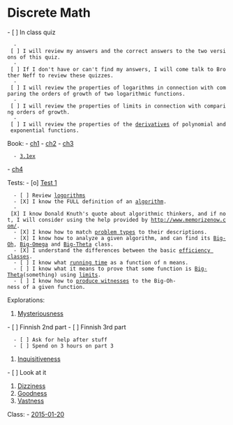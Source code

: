 = Discrete Math =
- [ ] In class quiz
   - [ ] I will review my answers and the correct answers to the two versions of this quiz.
   - [ ] If I don't have or can't find my answers, I will come talk to Brother Neff to review these quizzes.
   - [ ] I will review the properties of logarithms in connection with comparing the orders of growth of two logarithmic functions.
   - [ ] I will review the properties of limits in connection with comparing orders of growth.
   - [ ] I will review the properties of the [[derivatives]] of polynomial and exponential functions.

Book:
- [[ch1]]
- [[ch2]]
- [[ch3]]
   - [[3.1ex]]
- [[ch4]]

Tests:
- [o] [[Test 1]]
   - [ ] Review [[log]]orithms
   - [X] I know the FULL definition of an [[algorithm]].
   - [X] I know Donald Knuth's quote about algorithmic thinkers, and if not, I will consider using the help provided by http://www.memorizenow.com/.
   - [X] I know how to match [[problem types]] to their descriptions.
   - [X] I know how to analyze a given algorithm, and can find its [[Big-Oh]], [[Big-Omega]] and [[Big-Theta]] class.
   - [X] I understand the differences between the basic [[efficiency classes]].
   - [ ] I know what [[running time]] as a function of n means.
   - [ ] I know what it means to prove that some function is [[Big-Theta]](something) using [[limits]].
   - [ ] I know how to [[produce witnesses]] to the Big-Oh-ness of a given function.

Explorations:
# [[Mysteriousness]]
- [ ] Finnish 2nd part
- [ ] Finnish 3rd part
   - [ ] Ask for help after stuff
   - [ ] Spend on 3 hours on part 3
# [[Inquisitiveness]]
- [ ] Look at it
# [[Dizziness]]
# [[Goodness]]
# [[Vastness]]


Class:
- [[2015-01-20]]
